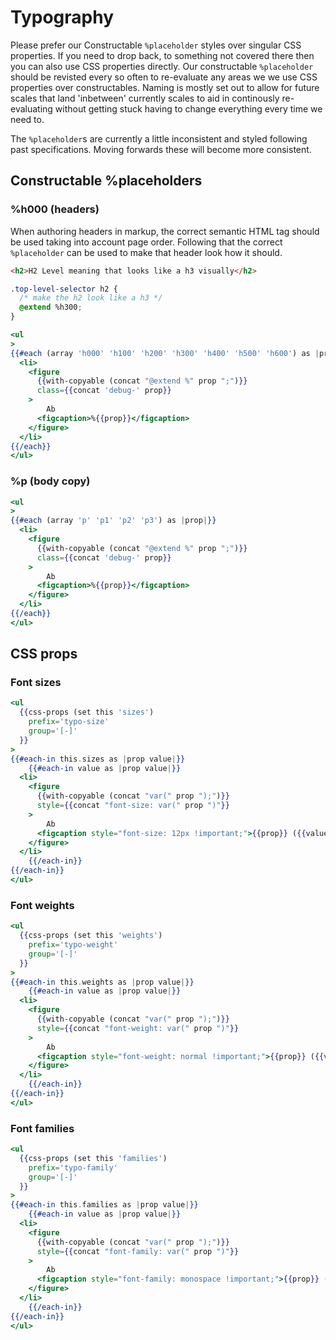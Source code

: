 # Typography

Please prefer our Constructable `%placeholder` styles over singular CSS
properties. If you need to drop back, to something not covered there then you
can also use CSS properties directly. Our constructable `%placeholder` should be
revisted every so often to re-evaluate any areas we we use CSS properties over
constructables. Naming is mostly set out to allow for future scales that land
'inbetween' currently scales to aid in continously re-evaluating without getting
stuck having to change everything every time we need to.

The `%placeholder`s are currently a little inconsistent and styled following
past specifications. Moving forwards these will become more consistent.

## Constructable %placeholders

### %h000 (headers)

When authoring headers in markup, the correct semantic HTML tag should be used taking into account page order. Following that the correct `%placeholder` can be used to make that header look how it should.

```html
<h2>H2 Level meaning that looks like a h3 visually</h2>
```
```css
.top-level-selector h2 {
  /* make the h2 look like a h3 */
  @extend %h300;
}
```

```hbs preview-template
<ul
>
{{#each (array 'h000' 'h100' 'h200' 'h300' 'h400' 'h500' 'h600') as |prop|}}
  <li>
    <figure
      {{with-copyable (concat "@extend %" prop ";")}}
      class={{concat 'debug-' prop}}
    >
        Ab
      <figcaption>%{{prop}}</figcaption>
    </figure>
  </li>
{{/each}}
</ul>
```

### %p (body copy)

```hbs preview-template
<ul
>
{{#each (array 'p' 'p1' 'p2' 'p3') as |prop|}}
  <li>
    <figure
      {{with-copyable (concat "@extend %" prop ";")}}
      class={{concat 'debug-' prop}}
    >
        Ab
      <figcaption>%{{prop}}</figcaption>
    </figure>
  </li>
{{/each}}
</ul>
```


## CSS props


### Font sizes

```hbs preview-template
<ul
  {{css-props (set this 'sizes')
    prefix='typo-size'
    group='[-]'
  }}
>
{{#each-in this.sizes as |prop value|}}
    {{#each-in value as |prop value|}}
  <li>
    <figure
      {{with-copyable (concat "var(" prop ");")}}
      style={{concat "font-size: var(" prop ")"}}
    >
        Ab
      <figcaption style="font-size: 12px !important;">{{prop}} ({{value}})</figcaption>
    </figure>
  </li>
    {{/each-in}}
{{/each-in}}
</ul>
```

### Font weights

```hbs preview-template
<ul
  {{css-props (set this 'weights')
    prefix='typo-weight'
    group='[-]'
  }}
>
{{#each-in this.weights as |prop value|}}
    {{#each-in value as |prop value|}}
  <li>
    <figure
      {{with-copyable (concat "var(" prop ");")}}
      style={{concat "font-weight: var(" prop ")"}}
    >
        Ab
      <figcaption style="font-weight: normal !important;">{{prop}} ({{value}})</figcaption>
    </figure>
  </li>
    {{/each-in}}
{{/each-in}}
</ul>
```

### Font families

```hbs preview-template
<ul
  {{css-props (set this 'families')
    prefix='typo-family'
    group='[-]'
  }}
>
{{#each-in this.families as |prop value|}}
    {{#each-in value as |prop value|}}
  <li>
    <figure
      {{with-copyable (concat "var(" prop ");")}}
      style={{concat "font-family: var(" prop ")"}}
    >
        Ab
      <figcaption style="font-family: monospace !important;">{{prop}} ({{value}})</figcaption>
    </figure>
  </li>
    {{/each-in}}
{{/each-in}}
</ul>
```
